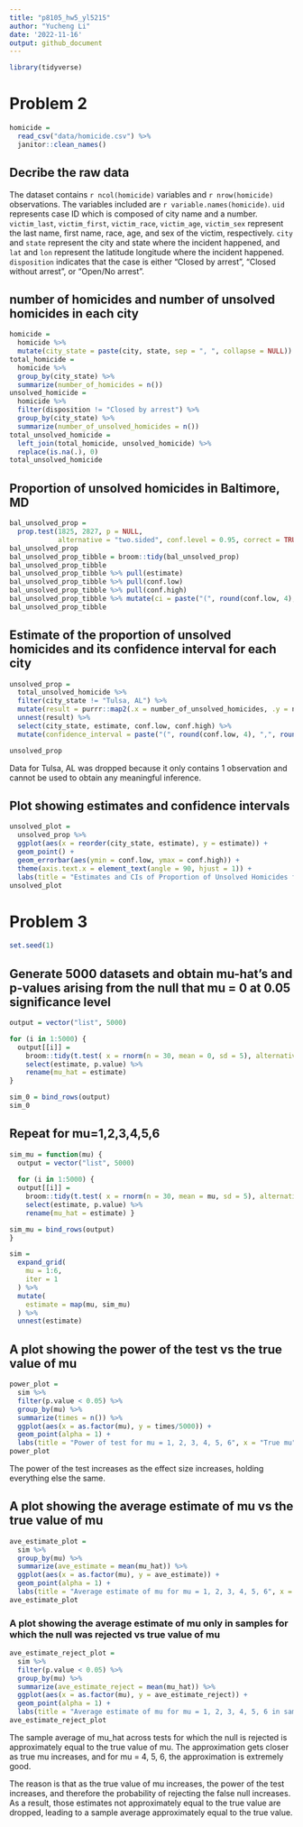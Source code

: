 ```yaml
---
title: "p8105_hw5_yl5215"
author: "Yucheng Li"
date: '2022-11-16'
output: github_document
---
```


```r
library(tidyverse)
```

# Problem 2

```r
homicide = 
  read_csv("data/homicide.csv") %>%
  janitor::clean_names()
```
## Decribe the raw data

The dataset contains `r ncol(homicide)` variables and `r nrow(homicide)` observations. The variables included are `r variable.names(homicide)`. `uid` represents case ID which is composed of city name and a number. `victim_last`, `victim_first`, `victim_race`, `victim_age`, `victim_sex` represent the last name, first name, race, age, and sex of the victim, respectively. `city` and `state` represent the city and state where the incident happened, and `lat` and `lon` represent the latitude longitude where the incident happened. `disposition` indicates that the case is either "Closed by arrest", "Closed without arrest", or "Open/No arrest".

## number of homicides and number of unsolved homicides in each city

```r
homicide = 
  homicide %>% 
  mutate(city_state = paste(city, state, sep = ", ", collapse = NULL))
total_homicide = 
  homicide %>% 
  group_by(city_state) %>% 
  summarize(number_of_homicides = n())
unsolved_homicide = 
  homicide %>%
  filter(disposition != "Closed by arrest") %>% 
  group_by(city_state) %>% 
  summarize(number_of_unsolved_homicides = n())
total_unsolved_homicide = 
  left_join(total_homicide, unsolved_homicide) %>% 
  replace(is.na(.), 0)
total_unsolved_homicide
```

## Proportion of unsolved homicides in Baltimore, MD

```r
bal_unsolved_prop = 
  prop.test(1825, 2827, p = NULL, 
            alternative = "two.sided", conf.level = 0.95, correct = TRUE)
bal_unsolved_prop
bal_unsolved_prop_tibble = broom::tidy(bal_unsolved_prop)
bal_unsolved_prop_tibble
bal_unsolved_prop_tibble %>% pull(estimate)
bal_unsolved_prop_tibble %>% pull(conf.low)
bal_unsolved_prop_tibble %>% pull(conf.high)
bal_unsolved_prop_tibble %>% mutate(ci = paste("(", round(conf.low, 4), ",", round(conf.high, 4), ")")) %>% pull(ci)
bal_unsolved_prop_tibble
```
## Estimate of the proportion of unsolved homicides and its confidence interval for each city

```r
unsolved_prop = 
  total_unsolved_homicide %>% 
  filter(city_state != "Tulsa, AL") %>% 
  mutate(result = purrr::map2(.x = number_of_unsolved_homicides, .y = number_of_homicides, ~broom::tidy(prop.test(x = .x, n = .y, alternative = "two.sided", conf.level = 0.95, correct = TRUE)))) %>% 
  unnest(result) %>% 
  select(city_state, estimate, conf.low, conf.high) %>% 
  mutate(confidence_interval = paste("(", round(conf.low, 4), ",", round(conf.high, 4), ")"))

unsolved_prop
```

Data for Tulsa, AL was dropped because it only contains 1 observation and cannot be used to obtain any meaningful inference.

## Plot showing estimates and confidence intervals

```r
unsolved_plot = 
  unsolved_prop %>% 
  ggplot(aes(x = reorder(city_state, estimate), y = estimate)) + 
  geom_point() +
  geom_errorbar(aes(ymin = conf.low, ymax = conf.high)) +
  theme(axis.text.x = element_text(angle = 90, hjust = 1)) +
  labs(title = "Estimates and CIs of Proportion of Unsolved Homicides for US Cities", x = "City, State", y = "Estimates")
unsolved_plot
```

# Problem 3

```r
set.seed(1)
```

## Generate 5000 datasets and obtain mu-hat's and p-values arising from the null that mu = 0 at 0.05 significance level

```r
output = vector("list", 5000)

for (i in 1:5000) {
  output[[i]] = 
    broom::tidy(t.test( x = rnorm(n = 30, mean = 0, sd = 5), alternative = "two.sided", mu = 0, paired = FALSE, conf.level = 0.95)) %>% 
    select(estimate, p.value) %>% 
    rename(mu_hat = estimate)
}

sim_0 = bind_rows(output)
sim_0
```

## Repeat for mu=1,2,3,4,5,6

```r
sim_mu = function(mu) {
  output = vector("list", 5000)
  
  for (i in 1:5000) {
  output[[i]] = 
    broom::tidy(t.test( x = rnorm(n = 30, mean = mu, sd = 5), alternative = "two.sided", mu = 0, paired = FALSE, conf.level = 0.95)) %>% 
    select(estimate, p.value) %>% 
    rename(mu_hat = estimate) }

sim_mu = bind_rows(output)
}
```

```r
sim = 
  expand_grid(
    mu = 1:6,
    iter = 1
  ) %>% 
  mutate(
    estimate = map(mu, sim_mu)
  ) %>% 
  unnest(estimate)
```

## A plot showing the power of the test vs the true value of mu

```r
power_plot = 
  sim %>% 
  filter(p.value < 0.05) %>% 
  group_by(mu) %>% 
  summarize(times = n()) %>% 
  ggplot(aes(x = as.factor(mu), y = times/5000)) + 
  geom_point(alpha = 1) +
  labs(title = "Power of test for mu = 1, 2, 3, 4, 5, 6", x = "True mu", y = "Power of the test")
power_plot
```

The power of the test increases as the effect size increases, holding everything else the same.

## A plot showing the average estimate of mu vs the true value of mu

```r
ave_estimate_plot = 
  sim %>% 
  group_by(mu) %>% 
  summarize(ave_estimate = mean(mu_hat)) %>% 
  ggplot(aes(x = as.factor(mu), y = ave_estimate)) + 
  geom_point(alpha = 1) +
  labs(title = "Average estimate of mu for mu = 1, 2, 3, 4, 5, 6", x = "True value of mu", y = "Average estimate of mu")
ave_estimate_plot
```

### A plot showing the average estimate of mu only in samples for which the null was rejected vs true value of mu 

```r
ave_estimate_reject_plot = 
  sim %>% 
  filter(p.value < 0.05) %>% 
  group_by(mu) %>% 
  summarize(ave_estimate_reject = mean(mu_hat)) %>% 
  ggplot(aes(x = as.factor(mu), y = ave_estimate_reject)) + 
  geom_point(alpha = 1) +
  labs(title = "Average estimate of mu for mu = 1, 2, 3, 4, 5, 6 in samples with null rejected", x = "True value of mu", y = "Average estimate of mu")
ave_estimate_reject_plot
```

The sample average of mu_hat across tests for which the null is rejected is approximately equal to the true value of mu. The approximation gets closer as true mu increases, and for mu = 4, 5, 6, the approximation is extremely good. 

The reason is that as the true value of mu increases, the power of the test increases, and therefore the probability of rejecting the false null increases. As a result, those estimates not approximately equal to the true value are dropped, leading to a sample average approximately equal to the true value.